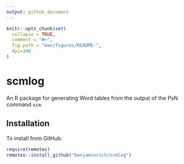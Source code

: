 ```yaml
---
output: github_document
---
```


<!-- README.md is generated from README.Rmd. Please edit that file -->

```r
knitr::opts_chunk$set(
  collapse = TRUE,
  comment = "#>",
  fig.path = "man/figures/README-",
  dpi=300
)
```

# scmlog

An R package for generating Word tables from the output of the PsN command `scm`.

## Installation

To install from GitHub:

``` r
require(remotes)
remotes::install_github("benjaminrich/scmlog")
```

